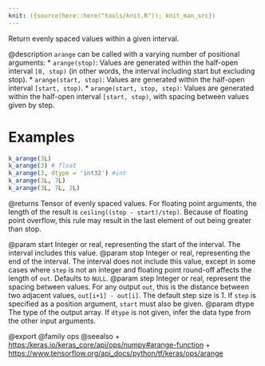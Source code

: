 ```yaml
---
knit: ({source(here::here("tools/knit.R")); knit_man_src})
---
```

Return evenly spaced values within a given interval.

@description
`arange` can be called with a varying number of positional arguments:
* `arange(stop)`: Values are generated within the half-open interval
    `[0, stop)` (in other words, the interval including start but excluding
    stop).
* `arange(start, stop)`: Values are generated within the half-open interval
    `[start, stop)`.
* `arange(start, stop, step)`: Values are generated within the half-open
    interval `[start, stop)`, with spacing between values given by step.

# Examples
```r
k_arange(3L)
k_arange(3) # float
k_arange(3, dtype = 'int32') #int
k_arange(3L, 7L)
k_arange(3L, 7L, 2L)
```

@returns
Tensor of evenly spaced values.
For floating point arguments, the length of the result is
`ceiling((stop - start)/step)`. Because of floating point overflow, this
rule may result in the last element of out being greater than stop.

@param start Integer or real, representing the start of the interval. The
    interval includes this value.
@param stop Integer or real, representing the end of the interval. The
    interval does not include this value, except in some cases where
    `step` is not an integer and floating point round-off affects the
    length of `out`. Defaults to `NULL`.
@param step Integer or real, represent the spacing between values. For any
    output `out`, this is the distance between two adjacent values,
    `out[i+1] - out[i]`. The default step size is 1. If `step` is
    specified as a position argument, `start` must also be given.
@param dtype The type of the output array. If `dtype` is not given, infer the
    data type from the other input arguments.

@export
@family ops
@seealso
+ <https:/keras.io/keras_core/api/ops/numpy#arange-function>
+ <https://www.tensorflow.org/api_docs/python/tf/keras/ops/arange>
